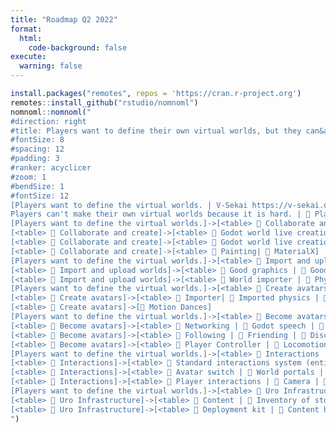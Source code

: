 ```yaml
---
title: "Roadmap Q2 2022"
format: 
  html:
    code-background: false
execute:
  warning: false
---
```


```r
install.packages("remotes", repos = 'https://cran.r-project.org')
remotes::install_github("rstudio/nomnoml")
nomnoml::nomnoml("
#direction: right
#title: Players want to define their own virtual worlds, but they can&apos;t because making their own virtual worlds is hard.
#fontSize: 8
#spacing: 12
#padding: 3
#ranker: acyclicer
#zoom: 1
#bendSize: 1
#fontSize: 12
[Players want to define the virtual worlds. | V-Sekai https://v-sekai.org/ |
Players can't make their own virtual worlds because it is hard. | 📆 Planned - 📝 First implementation - 🔧 QA required | Data citation needed.]
[Players want to define the virtual worlds.]->[<table> 📆 Collaborate and create | 📆 Godot world live creation | 📆 Blockmeshing]
[<table> 📆 Collaborate and create]->[<table> 📆 Godot world live creation tools | 📆 Place scenes | 📆 Construct layers collaboratively | 📆 Painting]
[<table> 📆 Collaborate and create]->[<table> 📆 Godot world live creation | 📆 3D models with CASSIE | 📆 In-editor model with PLY | 📆 MaterialX]
[<table> 📆 Collaborate and create]->[<table> 📆 Painting| 📆 MaterialX]
[Players want to define the virtual worlds.]->[<table> 📝 Import and upload worlds | 📝 Godot world offline upload | 📆 Engine usability]
[<table> 📝 Import and upload worlds]->[<table> 📆 Good graphics | 📆 Good lighting | 📆 VFX (Particles, shaders, Sky)]
[<table> 📝 Import and upload worlds]->[<table> 📝 World importer | 📝 Physically based material pipeline]
[Players want to define the virtual worlds.]->[<table> 📝 Create avatars | 📝 Godot avatar offline upload | 📆 Advanced avatar (shader, IK, animations)]
[<table> 📝 Create avatars]->[<table> 📝 Importer| 📆 Imported physics | 📆 Skeleton modifications]
[<table> 📝 Create avatars]->[📝 Motion Dances]
[Players want to define the virtual worlds.]->[<table> 📆 Become avatars| 📆 Vocal communicate | 📆 Motion communicate | 📆 Dance]
[<table> 📆 Become avatars]->[<table> 📝 Networking | 📆 Godot speech | 📆 Virtual reality tracking]
[<table> 📆 Become avatars]->[<table> 📆 Following | 📆 Friending | 📆 Discovering]
[<table> 📆 Become avatars]->[<table> 📝 Player Controller | 📆 Locomotion (flat) | 📆 Virtual reality motion movement]
[Players want to define the virtual worlds.]->[<table> 📆 Interactions | 📆 Wasgo Scripting | 📆 In-game menus | 📆 Video player]
[<table> 📆 Interactions]->[<table> 📝 Standard interactions system (entities) | 📆 Vehicles | 📆Pickups | 📆 Buttons]
[<table> 📆 Interactions]->[<table> 📆 Avatar switch | 📆 World portals | 📆 Server switch]
[<table> 📆 Interactions]->[<table> 📆 Player interactions | 📆 Camera | 📆 Bow and arrow | 📆 Mirror]
[Players want to define the virtual worlds.]->[<table> 📆 Uro Infrastructure | 📝 Identity | 📆 Federation list | 🔧 Shard list | 📆 Delegated Identity]
[<table> 📆 Uro Infrastructure]->[<table> 📆 Content | 📝 Inventory of stored resources | 📆 Refuse to attest content because scripting is untrusted]
[<table> 📆 Uro Infrastructure]->[<table> 📆 Deployment kit | 📝 Content hosting]
")
```